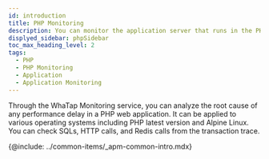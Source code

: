 ```yaml
---
id: introduction
title: PHP Monitoring
description: You can monitor the application server that runs in the PHP environment.
displyed_sidebar: phpSidebar
toc_max_heading_level: 2
tags:
  - PHP
  - PHP Monitoring
  - Application
  - Application Monitoring
---
```



<!-- PHP 개요 들어갈 자리 -->

Through the WhaTap Monitoring service, you can analyze the root cause of any performance delay in a PHP web application. It can be applied to various operating systems including PHP latest version and Alpine Linux. You can check SQLs, HTTP calls, and Redis calls from the transaction trace. 

<!-- <Videos url="https://www.whatap.io/video/product/ko/app_php.mp4" /> -->

{@include: ../common-items/_apm-common-intro.mdx}  
